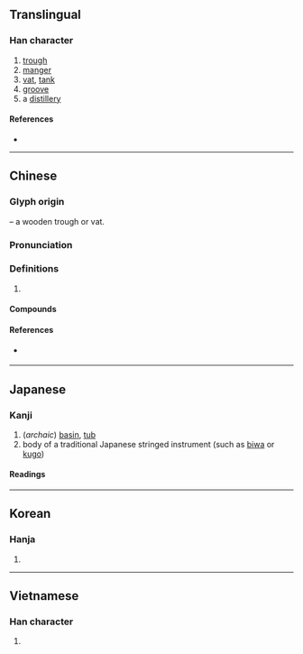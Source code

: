 {{character info/new}}
==Translingual==

===Han character===
{{Han char|rn=75|rad=木|as=11|sn=15|four=45966|canj=DTWA|ids=⿰木曹}}

# [[trough]]
# [[manger]]
# [[vat]], [[tank]]
# [[groove]]
# a [[distillery]]

====References====
* {{Han ref|kx=0548.140|dkj=15393|dj=0935.300|hdz=21275.120|uh=69FD|ud=27133|bh=BCD1|bd=48337}}

----

==Chinese==
{{zh-forms}}

===Glyph origin===
{{Han etym}}
{{Han compound|木|t1=wood|曹|ls=psc|c1=s|c2=p}} – a wooden trough or vat.

===Pronunciation===
{{zh-pron
|m=cáo
|m-s=
|c=cou4
|c-t=
|g=
|h=pfs=
|j=
|mb=
|md=
|mn=chô/qz:chô͘
|mn_note=chô͘ - literary; chô - vernacular (Quanzhou)
|mn-t=
|w=
|x=
|mc=y
|oc=y
|ma=Zh-cáo.ogg
|cat=n
}}

===Definitions===
{{zh-hanzi}}

# {{rfdef|lang=zh}}

====Compounds====
{{zh-der|倒槽|凹槽|吐槽|槽牙|水槽|河槽|浴槽|溜槽|胸槽|跳槽|鍵槽|食槽|飼槽|馬槽}}

====References====
* {{qualifier|Min Nan}} {{thcwd|11143}}

----

==Japanese==

===Kanji===
{{ja-kanji|grade=c|rs=木11}}

# (''archaic'') [[basin]], [[tub]]
# body of a traditional Japanese stringed instrument (such as [[biwa]] or [[kugo]])

====Readings====
{{ja-readings
|goon=ぞう
|kanon=そう
|kun=かいばおけ-, おけ-
}}

----

==Korean==

===Hanja===
{{ko-hanja|hangeul=조|eumhun=|rv=jo|mr=cho|y=co}}

# {{defn|lang=ko|sort=木11}}

----

==Vietnamese==

===Han character===
{{vi-hantu|tàu|rs=木11}}

# {{defn|lang=vi|sort=木11}}